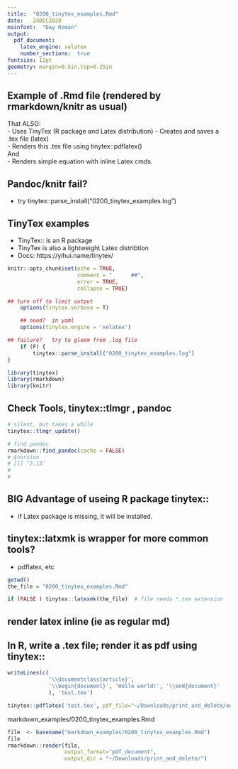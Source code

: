 ```yaml
---
title:	"0200_tinytex_examples.Rmd"
date:	24DEC2020
mainfont:  "Day Roman" 
output: 
  pdf_document:
    latex_engine: xelatex
    number_sections:  true 
fontsize: 12pt
geometry: margin=0.5in,top=0.25in
---
```


## Example of .Rmd file (rendered by rmarkdown/knitr as usual)
That ALSO:  
    - Uses TinyTex (R package and Latex distribution)
    - Creates and saves a .tex file (latex)    
    - Renders this .tex file using tinytex::pdflatex()    
And  
    - Renders simple equation with inline Latex cmds.    

##  Pandoc/knitr fail?
  *  try tinytex::parse_install("0200_tinytex_examples.log")

##  TinyTex examples  
  -  TinyTex:: is an R package  
  -  TinyTex is also a lightweight Latex distribtion  
  -  Docs: https://yihui.name/tinytex/  

```r
knitr::opts_chunk$set(echo = TRUE,
                      comment = "      ##",
                      error = TRUE,
                      collapse = TRUE)

## turn off to limit output
    options(tinytex.verbose = T)

    ## need?  in yaml
    options(tinytex.engine = 'xelatex')

## failure?   try to gleem from .log file
    if (F) {
        tinytex::parse_install("0200_tinytex_examples.log")
}

library(tinytex)
library(rmarkdown)
library(knitr)
```


## Check Tools, tinytex::tlmgr  , pandoc
```r
# silent, but takes a while
tinytex::tlmgr_update()

# find pandoc
rmarkdown::find_pandoc(cache = FALSE)
# $version
# [1] ‘2.13’
# 
# 
```


## BIG Advantage of useing R package tinytex:: 
  -  if Latex package is missing, it will be installed.

## tinytex::latxmk is wrapper for more common tools?   
  -  pdflatex, etc

```r
getwd()
the_file = "0200_tinytex_examples.Rmd"

if (FALSE ) tinytex::latexmk(the_file)  # file needs *.tex extension

```

##  render latex inline (ie as regular md)

\begin{equation}
x^2 + y^2 = r^2
\end{equation}

## In R, write a .tex file; render it as pdf using tinytex:: 
```r

writeLines(c(
             '\\documentclass{article}',
             '\\begin{document}', 'Hello world!', '\\end{document}'
             ), 'test.tex')

tinytex::pdflatex('test.tex', pdf_file="~/Downloads/print_and_delete/out.pdf")
```

markdown_examples/0200_tinytex_examples.Rmd
```r

file  <- basename("markdown_examples/0200_tinytex_examples.Rmd")
file
rmarkdown::render(file, 
                  output_format="pdf_document",
                  output_dir = "~/Downloads/print_and_delete/")

```



